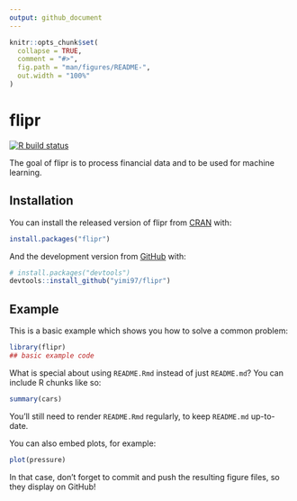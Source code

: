 ```yaml
---
output: github_document
---
```


<!-- README.md is generated from README.Rmd. Please edit that file -->

```r
knitr::opts_chunk$set(
  collapse = TRUE,
  comment = "#>",
  fig.path = "man/figures/README-",
  out.width = "100%"
)
```

# flipr

<!-- badges: start -->
[![R build status](https://github.com/yimi97/flipr/workflows/R-CMD-check/badge.svg)](https://github.com/yimi97/flipr/actions)
<!-- badges: end -->

The goal of flipr is to process financial data and to be used for machine learning.

## Installation

You can install the released version of flipr from [CRAN](https://CRAN.R-project.org) with:

``` r
install.packages("flipr")
```

And the development version from [GitHub](https://github.com/) with:

``` r
# install.packages("devtools")
devtools::install_github("yimi97/flipr")
```
## Example

This is a basic example which shows you how to solve a common problem:

```r
library(flipr)
## basic example code
```

What is special about using `README.Rmd` instead of just `README.md`? You can include R chunks like so:

```r
summary(cars)
```

You'll still need to render `README.Rmd` regularly, to keep `README.md` up-to-date.

You can also embed plots, for example:

```r
plot(pressure)
```

In that case, don't forget to commit and push the resulting figure files, so they display on GitHub!

